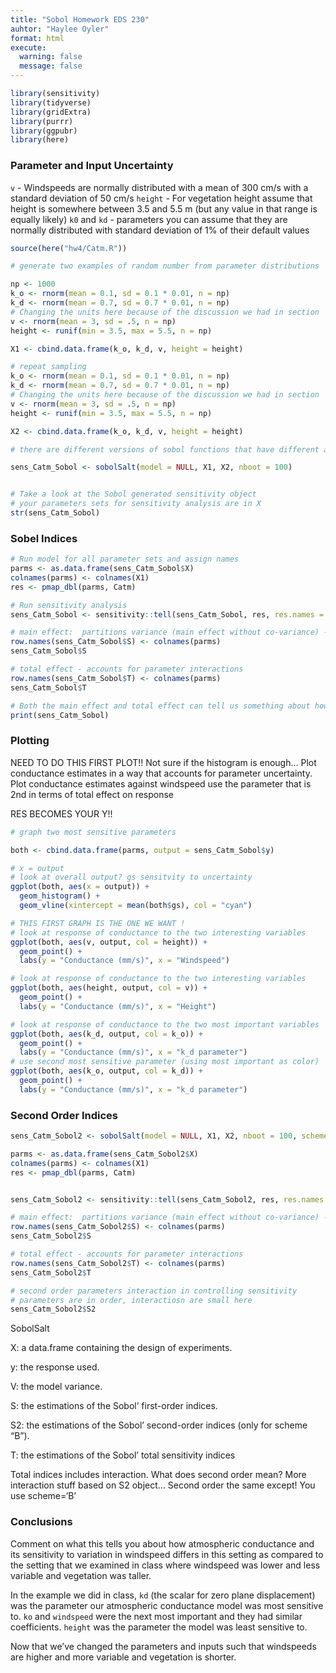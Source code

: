 ```yaml
---
title: "Sobol Homework EDS 230"
auhtor: "Haylee Oyler"
format: html
execute: 
  warning: false
  message: false
---
```


```r
library(sensitivity)
library(tidyverse)
library(gridExtra)
library(purrr)
library(ggpubr)
library(here)
```

### Parameter and Input Uncertainty
`v` - Windspeeds are normally distributed with a mean of 300 cm/s with a standard deviation of 50 cm/s
`height` - For vegetation height assume that height is somewhere between 3.5 and 5.5 m (but any value in that range is equally likely)
`k0` and `kd` - parameters you can assume that they are normally distributed with standard deviation of 1% of their default values

```r
source(here("hw4/Catm.R"))

# generate two examples of random number from parameter distributions

np <- 1000
k_o <- rnorm(mean = 0.1, sd = 0.1 * 0.01, n = np)
k_d <- rnorm(mean = 0.7, sd = 0.7 * 0.01, n = np)
# Changing the units here because of the discussion we had in section
v <- rnorm(mean = 3, sd = .5, n = np)
height <- runif(min = 3.5, max = 5.5, n = np)

X1 <- cbind.data.frame(k_o, k_d, v, height = height)

# repeat sampling
k_o <- rnorm(mean = 0.1, sd = 0.1 * 0.01, n = np)
k_d <- rnorm(mean = 0.7, sd = 0.7 * 0.01, n = np)
# Changing the units here because of the discussion we had in section
v <- rnorm(mean = 3, sd = .5, n = np)
height <- runif(min = 3.5, max = 5.5, n = np)

X2 <- cbind.data.frame(k_o, k_d, v, height = height)

# there are different versions of sobol functions that have different approaches for estimating parameters and indices, we use an approach implemented by jansen

sens_Catm_Sobol <- sobolSalt(model = NULL, X1, X2, nboot = 100)


# Take a look at the Sobol generated sensitivity object
# your parameters sets for sensitivity analysis are in X
str(sens_Catm_Sobol)
```


### Sobel Indices

```r
# Run model for all parameter sets and assign names
parms <- as.data.frame(sens_Catm_Sobol$X)
colnames(parms) <- colnames(X1)
res <- pmap_dbl(parms, Catm)

# Run sensitivity analysis
sens_Catm_Sobol <- sensitivity::tell(sens_Catm_Sobol, res, res.names = "ga")

# main effect:  partitions variance (main effect without co-variance) - sums approximately to one
row.names(sens_Catm_Sobol$S) <- colnames(parms)
sens_Catm_Sobol$S

# total effect - accounts for parameter interactions
row.names(sens_Catm_Sobol$T) <- colnames(parms)
sens_Catm_Sobol$T

# Both the main effect and total effect can tell us something about how the parameter influences results
print(sens_Catm_Sobol)
```

### Plotting
NEED TO DO THIS FIRST PLOT!! Not sure if the histogram is enough...
Plot conductance estimates in a way that accounts for parameter uncertainty. 
Plot conductance estimates against windspeed use the parameter that is 2nd in terms of total effect on response

RES BECOMES YOUR Y!!
```r
# graph two most sensitive parameters

both <- cbind.data.frame(parms, output = sens_Catm_Sobol$y)

# x = output
# look at overall output? gs sensitvity to uncertainty
ggplot(both, aes(x = output)) +
  geom_histogram() +
  geom_vline(xintercept = mean(both$gs), col = "cyan")

# THIS FIRST GRAPH IS THE ONE WE WANT ! 
# look at response of conductance to the two interesting variables
ggplot(both, aes(v, output, col = height)) +
  geom_point() +
  labs(y = "Conductance (mm/s)", x = "Windspeed")

# look at response of conductance to the two interesting variables
ggplot(both, aes(height, output, col = v)) +
  geom_point() +
  labs(y = "Conductance (mm/s)", x = "Height")

# look at response of conductance to the two most important variables
ggplot(both, aes(k_d, output, col = k_o)) +
  geom_point() +
  labs(y = "Conductance (mm/s)", x = "k_d parameter")
# use second most sensitive parameter (using most important as color)
ggplot(both, aes(k_o, output, col = k_d)) +
  geom_point() +
  labs(y = "Conductance (mm/s)", x = "k_d parameter")
```

### Second Order Indices

```r
sens_Catm_Sobol2 <- sobolSalt(model = NULL, X1, X2, nboot = 100, scheme = "B")

parms <- as.data.frame(sens_Catm_Sobol2$X)
colnames(parms) <- colnames(X1)
res <- pmap_dbl(parms, Catm)


sens_Catm_Sobol2 <- sensitivity::tell(sens_Catm_Sobol2, res, res.names = "ga")

# main effect:  partitions variance (main effect without co-variance) - sums approximately to one
row.names(sens_Catm_Sobol2$S) <- colnames(parms)
sens_Catm_Sobol2$S

# total effect - accounts for parameter interactions
row.names(sens_Catm_Sobol2$T) <- colnames(parms)
sens_Catm_Sobol2$T

# second order parameters interaction in controlling sensitivity
# parameters are in order, interactiosn are small here
sens_Catm_Sobol2$S2
```

SobolSalt

X: a data.frame containing the design of experiments.

y: the response used.

V: the model variance.

S: the estimations of the Sobol' first-order indices.

S2: the estimations of the Sobol' second-order indices (only for scheme "B").

T: the estimations of the Sobol' total sensitivity indices

Total indices includes interaction. 
What does second order mean? More interaction stuff based on S2 object...
Second order the same except! You use scheme='B'


### Conclusions
Comment on what this tells you about how atmospheric conductance and its sensitivity to variation in windspeed differs in this setting as compared to the setting that we examined in class where windspeed was lower and less variable and vegetation was taller.

In the example we did in class, `kd` (the scalar for zero plane displacement) was the parameter our atmospheric conductance model was most sensitive to. `ko` and `windspeed` were the next most important and they had similar coefficients. `height` was the parameter the model was least sensitive to. 

Now that we've changed the parameters and inputs such that windspeeds are higher and more variable and vegetation is shorter. 
